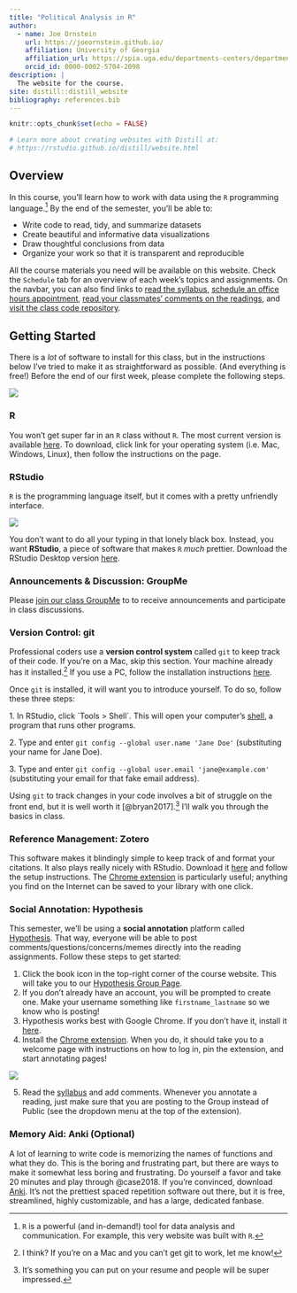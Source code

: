 ```yaml
---
title: "Political Analysis in R"
author:
  - name: Joe Ornstein 
    url: https://joeornstein.github.io/
    affiliation: University of Georgia
    affiliation_url: https://spia.uga.edu/departments-centers/department-of-political-science/
    orcid_id: 0000-0002-5704-2098
description: |
  The website for the course.
site: distill::distill_website
bibliography: references.bib
---
```


```r
knitr::opts_chunk$set(echo = FALSE)

# Learn more about creating websites with Distill at:
# https://rstudio.github.io/distill/website.html

```

## Overview

In this course, you'll learn how to work with data using the `R` programming language.[^1] By the end of the semester, you'll be able to:

[^1]: `R` is a powerful (and in-demand!) tool for data analysis and communication. For example, this very website was built with `R`.

-   Write code to read, tidy, and summarize datasets
-   Create beautiful and informative data visualizations
-   Draw thoughtful conclusions from data
-   Organize your work so that it is transparent and reproducible

All the course materials you need will be available on this website. Check the `Schedule` tab for an overview of each week's topics and assignments. On the navbar, you can also find links to [read the syllabus](syllabus/POLS-3230-syllabus.pdf), [schedule an office hours appointment](https://calendly.com/jornstein/15min), [read your classmates' comments on the readings](https://hypothes.is/groups/oEioeZW4/pols-3230-fall-2021), and [visit the class code repository](https://github.com/joeornstein/political-analysis-in-R).

## Getting Started

There is a *lot* of software to install for this class, but in the instructions below I've tried to make it as straightforward as possible. (And everything is free!) Before the end of our first week, please complete the following steps.

![](img/wizard.jpg)

### R

You won't get super far in an `R` class without `R`. The most current version is available [here](https://cloud.r-project.org/). To download, click link for your operating system (i.e. Mac, Windows, Linux), then follow the instructions on the page.

### RStudio

`R` is the programming language itself, but it comes with a pretty unfriendly interface.

![](img/rterm.png)

You don't want to do all your typing in that lonely black box. Instead, you want **RStudio**, a piece of software that makes `R` *much* prettier. Download the RStudio Desktop version [here](https://www.rstudio.com/products/rstudio/download/#download).

### Announcements & Discussion: GroupMe

Please [join our class GroupMe](https://groupme.com/join_group/69643551/L7b053xF) to to receive announcements and participate in class discussions.

### Version Control: git

Professional coders use a **version control system** called `git` to keep track of their code. If you're on a Mac, skip this section. Your machine already has it installed.[^2] If you use a PC, follow the installation instructions [here](https://git-scm.com/downloads).

[^2]: I think? If you're on a Mac and you can't get git to work, let me know!

Once `git` is installed, it will want you to introduce yourself. To do so, follow these three steps:

1\. In RStudio, click \`Tools \> Shell\`. This will open your computer's [shell](https://happygitwithr.com/shell.html), a program that runs other programs.

2\. Type and enter `git config --global user.name 'Jane Doe'` (substituting your name for Jane Doe).

3\. Type and enter `git config --global user.email 'jane@example.com'` (substituting your email for that fake email address).

Using `git` to track changes in your code involves a bit of struggle on the front end, but it is well worth it [@bryan2017].[^3] I'll walk you through the basics in class.

[^3]: It's something you can put on your resume and people will be super impressed.

### Reference Management: Zotero

This software makes it blindingly simple to keep track of and format your citations. It also plays really nicely with RStudio. Download it [here](https://www.zotero.org/) and follow the setup instructions. The [Chrome extension](https://chrome.google.com/webstore/detail/zotero-connector/ekhagklcjbdpajgpjgmbionohlpdbjgc?hl=en) is particularly useful; anything you find on the Internet can be saved to your library with one click.

### Social Annotation: Hypothesis

This semester, we'll be using a **social annotation** platform called [Hypothesis](https://web.hypothes.is/). That way, everyone will be able to post comments/questions/concerns/memes directly into the reading assignments. Follow these steps to get started:

1.  Click the book icon in the top-right corner of the course website. This will take you to our [Hypothesis Group Page](https://hypothes.is/groups/oEioeZW4/pols-3230-fall-2021).
2.  If you don't already have an account, you will be prompted to create one. Make your username something like `firstname_lastname` so we know who is posting!
3.  Hypothesis works best with Google Chrome. If you don't have it, install it [here](https://www.google.com/chrome/).
4.  Install the [Chrome extension](https://chrome.google.com/webstore/detail/hypothesis-web-pdf-annota/bjfhmglciegochdpefhhlphglcehbmek?hl=en). When you do, it should take you to a welcome page with instructions on how to log in, pin the extension, and start annotating pages!

![](img/hypothesis-tutorial/extension-setup.png)

5.  Read the [syllabus](syllabus/POLS-3230-syllabus.pdf) and add comments. Whenever you annotate a reading, just make sure that you are posting to the Group instead of Public (see the dropdown menu at the top of the extension).

### Memory Aid: Anki (Optional)

A lot of learning to write code is memorizing the names of functions and what they do. This is the boring and frustrating part, but there are ways to make it somewhat less boring and frustrating. Do yourself a favor and take 20 minutes and play through @case2018. If you're convinced, download [Anki](https://apps.ankiweb.net/). It's not the prettiest spaced repetition software out there, but it is free, streamlined, highly customizable, and has a large, dedicated fanbase.
